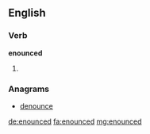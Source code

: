 ==English==

===Verb===
'''enounced'''

# {{en-past of|enounce}}

===Anagrams===
* [[denounce#English|denounce]]

[[de:enounced]]
[[fa:enounced]]
[[mg:enounced]]